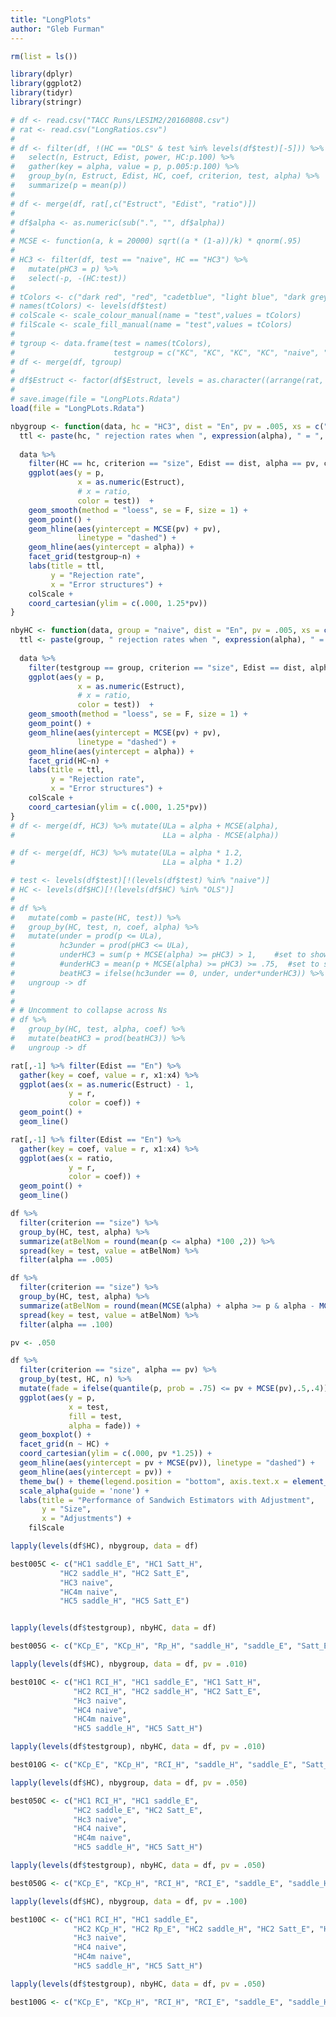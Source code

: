 ```yaml
---
title: "LongPlots"
author: "Gleb Furman"
---
```




```r
rm(list = ls())

library(dplyr)
library(ggplot2)
library(tidyr)
library(stringr)

# df <- read.csv("TACC Runs/LESIM2/20160808.csv")
# rat <- read.csv("LongRatios.csv")
# 
# df <- filter(df, !(HC == "OLS" & test %in% levels(df$test)[-5])) %>% 
#   select(n, Estruct, Edist, power, HC:p.100) %>%
#   gather(key = alpha, value = p, p.005:p.100) %>%
#   group_by(n, Estruct, Edist, HC, coef, criterion, test, alpha) %>%
#   summarize(p = mean(p))
# 
# df <- merge(df, rat[,c("Estruct", "Edist", "ratio")])
# 
# df$alpha <- as.numeric(sub(".", "", df$alpha))
# 
# MCSE <- function(a, k = 20000) sqrt((a * (1-a))/k) * qnorm(.95)
# 
# HC3 <- filter(df, test == "naive", HC == "HC3") %>% 
#   mutate(pHC3 = p) %>%
#   select(-p, -(HC:test))
# 
# tColors <- c("dark red", "red", "cadetblue", "light blue", "dark grey", "dodgerblue4", "dodgerblue", "purple", "violet", "brown", "orange", "darkgreen", "chartreuse3")
# names(tColors) <- levels(df$test)
# colScale <- scale_colour_manual(name = "test",values = tColors)
# filScale <- scale_fill_manual(name = "test",values = tColors)
# 
# tgroup <- data.frame(test = names(tColors), 
#                      testgroup = c("KC", "KC", "KC", "KC", "naive", "R", "R", "R", "R", "Sad", "Sad", "Sat", "Sat"))
# df <- merge(df, tgroup)
# 
# df$Estruct <- factor(df$Estruct, levels = as.character((arrange(rat, ratio) %>% filter(Edist == "En"))$Estruct), ordered = T)
# 
# save.image(file = "LongPLots.Rdata")
load(file = "LongPLots.Rdata")

nbygroup <- function(data, hc = "HC3", dist = "En", pv = .005, xs = c("x0", "x1", "x2", "x3", "x4", "x5"), excl = NA) {
  ttl <- paste(hc, " rejection rates when ", expression(alpha), " = ", pv, sep = "")
  
  data %>%  
    filter(HC == hc, criterion == "size", Edist == dist, alpha == pv, coef %in% xs, !(coef %in% excl)) %>%
    ggplot(aes(y = p,
               x = as.numeric(Estruct),
               # x = ratio,
               color = test))  +
    geom_smooth(method = "loess", se = F, size = 1) +
    geom_point() +
    geom_hline(aes(yintercept = MCSE(pv) + pv),
               linetype = "dashed") +
    geom_hline(aes(yintercept = alpha)) +
    facet_grid(testgroup~n) + 
    labs(title = ttl, 
         y = "Rejection rate",
         x = "Error structures") +
    colScale +
    coord_cartesian(ylim = c(.000, 1.25*pv))
}

nbyHC <- function(data, group = "naive", dist = "En", pv = .005, xs = c("x0", "x1", "x2", "x3", "x4", "x5"), excl = NA) {
  ttl <- paste(group, " rejection rates when ", expression(alpha), " = ", pv, sep = "")
  
  data %>%  
    filter(testgroup == group, criterion == "size", Edist == dist, alpha == pv, coef %in% xs, !(coef %in% excl)) %>%
    ggplot(aes(y = p,
               x = as.numeric(Estruct),
               # x = ratio,
               color = test))  +
    geom_smooth(method = "loess", se = F, size = 1) +
    geom_point() +
    geom_hline(aes(yintercept = MCSE(pv) + pv),
               linetype = "dashed") +
    geom_hline(aes(yintercept = alpha)) +
    facet_grid(HC~n) + 
    labs(title = ttl, 
         y = "Rejection rate",
         x = "Error structures") +
    colScale +
    coord_cartesian(ylim = c(.000, 1.25*pv))
}
# df <- merge(df, HC3) %>% mutate(ULa = alpha + MCSE(alpha),
#                                 LLa = alpha - MCSE(alpha))

# df <- merge(df, HC3) %>% mutate(ULa = alpha * 1.2,
#                                 LLa = alpha * 1.2)

```

```r
# test <- levels(df$test)[!(levels(df$test) %in% "naive")]
# HC <- levels(df$HC)[!(levels(df$HC) %in% "OLS")]
# 
# df %>% 
#   mutate(comb = paste(HC, test)) %>%
#   group_by(HC, test, n, coef, alpha) %>%
#   mutate(under = prod(p <= ULa),
#          hc3under = prod(pHC3 <= ULa),
#          underHC3 = sum(p + MCSE(alpha) >= pHC3) > 1,    #set to show if beats naive HC3 for at least one value of g
#          #underHC3 = mean(p + MCSE(alpha) >= pHC3) >= .75,  #set to show if beats naive HC3 for at least 75% of g values
#          beatHC3 = ifelse(hc3under == 0, under, under*underHC3)) %>%
#   ungroup -> df
# 
# 
# # Uncomment to collapse across Ns
# df %>%
#   group_by(HC, test, alpha, coef) %>%
#   mutate(beatHC3 = prod(beatHC3)) %>%
#   ungroup -> df

```

```r
rat[,-1] %>% filter(Edist == "En") %>%
  gather(key = coef, value = r, x1:x4) %>%
  ggplot(aes(x = as.numeric(Estruct) - 1,
             y = r,
             color = coef)) +
  geom_point() +
  geom_line()

rat[,-1] %>% filter(Edist == "En") %>%
  gather(key = coef, value = r, x1:x4) %>%
  ggplot(aes(x = ratio,
             y = r,
             color = coef)) +
  geom_point() +
  geom_line()

```

```r
df %>%
  filter(criterion == "size") %>%
  group_by(HC, test, alpha) %>%
  summarize(atBelNom = round(mean(p <= alpha) *100 ,2)) %>%
  spread(key = test, value = atBelNom) %>%
  filter(alpha == .005)

```

```r
df %>%
  filter(criterion == "size") %>%
  group_by(HC, test, alpha) %>%
  summarize(atBelNom = round(mean(MCSE(alpha) + alpha >= p & alpha - MCSE(alpha) <= p) *100 ,2)) %>%
  spread(key = test, value = atBelNom) %>%
  filter(alpha == .100)


```

```r
pv <- .050

df %>%
  filter(criterion == "size", alpha == pv) %>%
  group_by(test, HC, n) %>%
  mutate(fade = ifelse(quantile(p, prob = .75) <= pv + MCSE(pv),.5,.4)) %>%
  ggplot(aes(y = p,
             x = test,
             fill = test,
             alpha = fade)) +
  geom_boxplot() +
  facet_grid(n ~ HC) +
  coord_cartesian(ylim = c(.000, pv *1.25)) + 
  geom_hline(aes(yintercept = pv + MCSE(pv)), linetype = "dashed") + 
  geom_hline(aes(yintercept = pv)) +
  theme_bw() + theme(legend.position = "bottom", axis.text.x = element_blank()) + 
  scale_alpha(guide = 'none') +
  labs(title = "Performance of Sandwich Estimators with Adjustment",
       y = "Size",
       x = "Adjustments") +
    filScale

```

```r

lapply(levels(df$HC), nbygroup, data = df)

best005C <- c("HC1 saddle_E", "HC1 Satt_H", 
           "HC2 saddle_H", "HC2 Satt_E",
           "HC3 naive",
           "HC4m naive",
           "HC5 saddle_H", "HC5 Satt_E")


lapply(levels(df$testgroup), nbyHC, data = df)

best005G <- c("KCp_E", "KCp_H", "Rp_H", "saddle_H", "saddle_E", "Satt_E", "Satt_H")

```

```r

lapply(levels(df$HC), nbygroup, data = df, pv = .010)

best010C <- c("HC1 RCI_H", "HC1 saddle_E", "HC1 Satt_H", 
              "HC2 RCI_H", "HC2 saddle_H", "HC2 Satt_E",
              "Hc3 naive",
              "HC4 naive",
              "HC4m naive",
              "HC5 saddle_H", "HC5 Satt_H")

lapply(levels(df$testgroup), nbyHC, data = df, pv = .010)

best010G <- c("KCp_E", "KCp_H", "RCI_H", "saddle_H", "saddle_E", "Satt_E", "Satt_H")

```

```r

lapply(levels(df$HC), nbygroup, data = df, pv = .050)

best050C <- c("HC1 RCI_H", "HC1 saddle_E", 
              "HC2 saddle_E", "HC2 Satt_E",
              "Hc3 naive",
              "HC4 naive",
              "HC4m naive",
              "HC5 saddle_H", "HC5 Satt_H")

lapply(levels(df$testgroup), nbyHC, data = df, pv = .050)

best050G <- c("KCp_E", "KCp_H", "RCI_H", "RCI_E", "saddle_E", "saddle_H", "Satt_E", "Satt_H")

```

```r

lapply(levels(df$HC), nbygroup, data = df, pv = .100)

best100C <- c("HC1 RCI_H", "HC1 saddle_E", 
              "HC2 KCp_H", "HC2 Rp_E", "HC2 saddle_H", "HC2 Satt_E", "HC2 Satt_H",
              "Hc3 naive",
              "HC4 naive",
              "HC4m naive",
              "HC5 saddle_H", "HC5 Satt_H")

lapply(levels(df$testgroup), nbyHC, data = df, pv = .050)

best100G <- c("KCp_E", "KCp_H", "RCI_H", "RCI_E", "saddle_E", "saddle_H", "Satt_E", "Satt_H")

```
